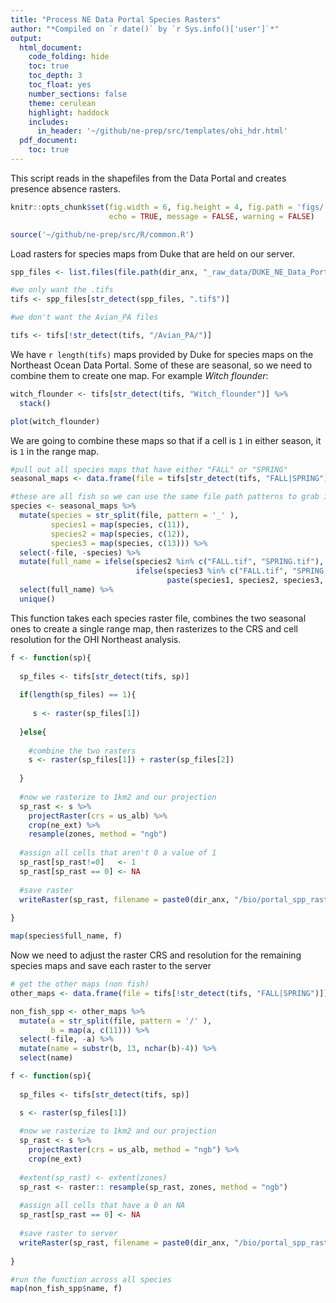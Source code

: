 ```yaml
---
title: "Process NE Data Portal Species Rasters"
author: "*Compiled on `r date()` by `r Sys.info()['user']`*"
output: 
  html_document:
    code_folding: hide
    toc: true
    toc_depth: 3
    toc_float: yes
    number_sections: false
    theme: cerulean
    highlight: haddock
    includes: 
      in_header: '~/github/ne-prep/src/templates/ohi_hdr.html'
  pdf_document:
    toc: true
---
```


This script reads in the shapefiles from the Data Portal and creates presence absence rasters.

```r

knitr::opts_chunk$set(fig.width = 6, fig.height = 4, fig.path = 'figs/',
                      echo = TRUE, message = FALSE, warning = FALSE)

source('~/github/ne-prep/src/R/common.R')
```

Load rasters for species maps from Duke that are held on our server.
```r
spp_files <- list.files(file.path(dir_anx, "_raw_data/DUKE_NE_Data_Portal/OHI_PA_Data"), recursive = T, full.names = T) 

#we only want the .tifs
tifs <- spp_files[str_detect(spp_files, ".tif$")]

#we don't want the Avian_PA files

tifs <- tifs[!str_detect(tifs, "/Avian_PA/")]
```

We have `r length(tifs)` maps provided by Duke for species maps on the Northeast Ocean Data Portal. Some of these are seasonal, so we need to combine them to create one map. For example *Witch flounder*:

```r
witch_flounder <- tifs[str_detect(tifs, "Witch_flounder")] %>%
  stack()

plot(witch_flounder)
```

We are going to combine these maps so that if a cell is `1` in either season, it is `1` in the range map.

```r
#pull out all species maps that have either "FALL" or "SPRING"
seasonal_maps <- data.frame(file = tifs[str_detect(tifs, "FALL|SPRING")]) 

#these are all fish so we can use the same file path patterns to grab individual species names
species <- seasonal_maps %>% 
  mutate(species = str_split(file, pattern = '_' ),
         species1 = map(species, c(11)),
         species2 = map(species, c(12)),
         species3 = map(species, c(13))) %>%
  select(-file, -species) %>%
  mutate(full_name = ifelse(species2 %in% c("FALL.tif", "SPRING.tif"), species1,
                            ifelse(species3 %in% c("FALL.tif", "SPRING.tif"), paste(species1, species2, sep = "_"), 
                                   paste(species1, species2, species3, sep = "_")))) %>%
  select(full_name) %>%
  unique()
```

This function takes each species raster file, combines the two seasonal ones to create a single range map, then rasterizes to the CRS and cell resolution for the OHI Northeast analysis.

```r

f <- function(sp){
  
  sp_files <- tifs[str_detect(tifs, sp)]
  
  if(length(sp_files) == 1){
    
     s <- raster(sp_files[1])
     
  }else{
    
    #combine the two rasters
    s <- raster(sp_files[1]) + raster(sp_files[2])
  
  }
  
  #now we rasterize to 1km2 and our projection
  sp_rast <- s %>%
    projectRaster(crs = us_alb) %>%
    crop(ne_ext) %>%
    resample(zones, method = "ngb")
  
  #assign all cells that aren't 0 a value of 1
  sp_rast[sp_rast!=0]   <- 1
  sp_rast[sp_rast == 0] <- NA
  
  #save raster
  writeRaster(sp_rast, filename = paste0(dir_anx, "/bio/portal_spp_rasters/", sp, ".tif"), overwrite = TRUE)
  
}

map(species$full_name, f)
```

Now we need to adjust the raster CRS and resolution for the remaining species maps and save each raster to the server

```r
# get the other maps (non fish)
other_maps <- data.frame(file = tifs[!str_detect(tifs, "FALL|SPRING")])

non_fish_spp <- other_maps %>% 
  mutate(a = str_split(file, pattern = '/' ),
         b = map(a, c(11))) %>%
  select(-file, -a) %>%
  mutate(name = substr(b, 13, nchar(b)-4)) %>%
  select(name)

f <- function(sp){
  
  sp_files <- tifs[str_detect(tifs, sp)]

  s <- raster(sp_files[1])
     
  #now we rasterize to 1km2 and our projection
  sp_rast <- s %>%
    projectRaster(crs = us_alb, method = "ngb") %>%
    crop(ne_ext)
  
  #extent(sp_rast) <- extent(zones)
  sp_rast <- raster:: resample(sp_rast, zones, method = "ngb")
  
  #assign all cells that have a 0 an NA
  sp_rast[sp_rast == 0] <- NA
  
  #save raster to server
  writeRaster(sp_rast, filename = paste0(dir_anx, "/bio/portal_spp_rasters/", sp, ".tif"), overwrite = TRUE)
  
}

#run the function across all species
map(non_fish_spp$name, f)
```










